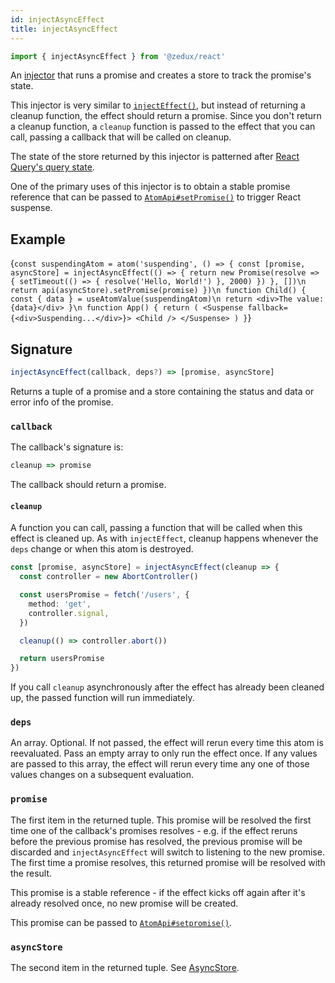```yaml
---
id: injectAsyncEffect
title: injectAsyncEffect
---
```



```ts
import { injectAsyncEffect } from '@zedux/react'
```

An [injector](../glossary#injector) that runs a promise and creates a store to track the promise's state.

This injector is very similar to [`injectEffect()`](injectEffect), but instead of returning a cleanup function, the effect should return a promise. Since you don't return a cleanup function, a `cleanup` function is passed to the effect that you can call, passing a callback that will be called on cleanup.

The state of the store returned by this injector is patterned after [React Query's query state](https://react-query.tanstack.com/reference/useQuery).

One of the primary uses of this injector is to obtain a stable promise reference that can be passed to [`AtomApi#setPromise()`](../classes/AtomApi#setpromise) to trigger React suspense.

## Example

<LiveEditor resultVar="App">{`
const suspendingAtom = atom('suspending', () => {
  const [promise, asyncStore] = injectAsyncEffect(() => {
    return new Promise(resolve => {
      setTimeout(() => {
        resolve('Hello, World!')
      }, 2000)
    })
  }, [])\n
  return api(asyncStore).setPromise(promise)
})\n
function Child() {
  const { data } = useAtomValue(suspendingAtom)\n
  return <div>The value: {data}</div>
}\n
function App() {
  return (
    <Suspense fallback={<div>Suspending...</div>}>
      <Child />
    </Suspense>
  )
}
`}</LiveEditor>

## Signature

```ts
injectAsyncEffect(callback, deps?) => [promise, asyncStore]
```

Returns a tuple of a promise and a store containing the status and data or error info of the promise.

### `callback`

The callback's signature is:

```ts
cleanup => promise
```

The callback should return a promise.

#### `cleanup`

A function you can call, passing a function that will be called when this effect is cleaned up. As with `injectEffect`, cleanup happens whenever the `deps` change or when this atom is destroyed.

```ts
const [promise, asyncStore] = injectAsyncEffect(cleanup => {
  const controller = new AbortController()

  const usersPromise = fetch('/users', {
    method: 'get',
    controller.signal,
  })

  cleanup(() => controller.abort())

  return usersPromise
})
```

If you call `cleanup` asynchronously after the effect has already been cleaned up, the passed function will run immediately.

### `deps`

An array. Optional. If not passed, the effect will rerun every time this atom is reevaluated. Pass an empty array to only run the effect once. If any values are passed to this array, the effect will rerun every time any one of those values changes on a subsequent evaluation.

### `promise`

The first item in the returned tuple. This promise will be resolved the first time one of the callback's promises resolves - e.g. if the effect reruns before the previous promise has resolved, the previous promise will be discarded and `injectAsyncEffect` will switch to listening to the new promise. The first time a promise resolves, this returned promise will be resolved with the result.

This promise is a stable reference - if the effect kicks off again after it's already resolved once, no new promise will be created.

This promise can be passed to [`AtomApi#setpromise()`](../classes/AtomApi#setpromise).

### `asyncStore`

The second item in the returned tuple. See [AsyncStore](../types/AsyncStore).
